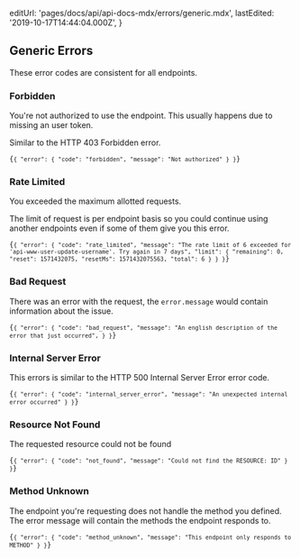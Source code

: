 
  editUrl: 'pages/docs/api/api-docs-mdx/errors/generic.mdx',
  lastEdited: '2019-10-17T14:44:04.000Z',
}

## Generic Errors

These error codes are consistent for all endpoints.

### Forbidden

You're not authorized to use the endpoint. This usually happens due to missing an user token.

<Note>Similar to the HTTP 403 Forbidden error.</Note>

<Code lang="json">{`{
  "error": {
    "code": "forbidden",
    "message": "Not authorized"
  }
}`}</Code>

### Rate Limited

You exceeded the maximum allotted requests.

The limit of request is per endpoint basis so you could continue using another endpoints even if some of them give you this error.

<Code lang="json">{`{
  "error": {
    "code": "rate_limited",
    "message": "The rate limit of 6 exceeded for 'api-www-user-update-username'. Try again in 7 days",
    "limit": {
      "remaining": 0,
      "reset": 1571432075,
      "resetMs": 1571432075563,
      "total": 6
    }
  }
}`}</Code>

### Bad Request

There was an error with the request, the `error.message` would contain information about the issue.

<Code lang="json">{`{
  "error": {
    "code": "bad_request",
    "message": "An english description of the error that just occurred",
  }
}`}</Code>

### Internal Server Error

This errors is similar to the HTTP 500 Internal Server Error error code.

<Code lang="json">{`{
  "error": {
    "code": "internal_server_error",
    "message": "An unexpected internal error occurred"
  }
}`}</Code>

### Resource Not Found

The requested resource could not be found

<Code lang="json">{`{
  "error": {
    "code": "not_found",
    "message": "Could not find the RESOURCE: ID"
  }
}`}</Code>

### Method Unknown

The endpoint you're requesting does not handle the method you defined. The error message will contain the methods the endpoint responds to.

<Code lang="json">{`{
  "error": {
    "code": "method_unknown",
    "message": "This endpoint only responds to METHOD"
  }
}`}</Code>
